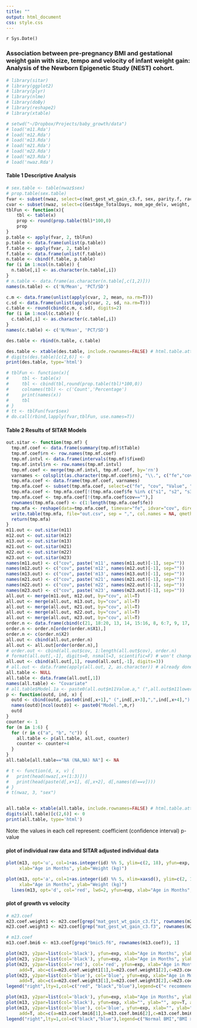 ```yaml
---
title: ""
output: html_document
css: style.css
---
```


`r Sys.Date()`

### Association between pre-pregnancy BMI and gestational weight gain with size, tempo and velocity of infant weight gain: Analysis of the Newborn Epigenetic Study (NEST) cohort.
  
```r
# library(sitar)
# library(ggplot2)
# library(plyr)
# library(nlme)
# library(doBy)
# library(reshape2)
# library(xtable)

# setwd("~/Dropbox/Projects/baby_growth/data")
# load('m11.Rda')
# load('m12.Rda')
# load('m13.Rda')
# load('m21.Rda')
# load('m22.Rda')
# load('m23.Rda')
# load('nwaz.Rda')
```


#### Table 1 Descriptive Analysis

```r
# sex.table <- table(nwaz$sex)
# prop.table(sex.table)
fvar <- subset(nwaz, select=c(mat_gest_wt_gain_c3.f, sex, parity.f, race.f, educ.f, gest_dbt.f, preg_ht.f, smoker.f,bmic5.f))
cvar <- subset(nwaz, select=c(GestAge_TotalDays, mom_age_delv, weight, gest_weight_gain_kg, mat_ht_m))
tblFun <- function(x){
    tbl <- table(x)
    prop <- round(prop.table(tbl)*100,0)
    prop
}
p.table <- apply(fvar, 2, tblFun)
p.table <- data.frame(unlist(p.table))
f.table <- apply(fvar, 2, table)
f.table <- data.frame(unlist(f.table))
n.table <- cbind(f.table, p.table)
for (i in 1:ncol(n.table)) {
  n.table[,i] <- as.character(n.table[,i])
}
# n.table <- data.frame(as.character(n.table[,c(1,2)]))
names(n.table) <- c('N/Mean', 'PCT/SD')

c.m <- data.frame(unlist(apply(cvar, 2, mean, na.rm=T)))
c.sd <- data.frame(unlist(apply(cvar, 2, sd, na.rm=T)))
c.table <- round(cbind(c.m, c.sd), digits=2)
for (i in 1:ncol(c.table)) {
  c.table[,i] <- as.character(c.table[,i])
}
names(c.table) <- c('N/Mean', 'PCT/SD')

des.table <- rbind(n.table, c.table)

des.table <- xtable(des.table, include.rownames=FALSE) # html.table.attributes=list(font.size=7pt)
# digits(des.table)[c(2,6)] <- 0
print(des.table, type='html')

# tblFun <- function(x){
#     tbl <- table(x)
#     tbl <- cbind(tbl,round(prop.table(tbl)*100,0))
#     colnames(tbl) <- c('Count','Percentage')
#     print(names(x))
#     tbl
# }
# tt <- tblFun(fvar$sex)
# do.call(rbind,lapply(fvar,tblFun, use.names=T))

```

#### Table 2 Results of SITAR Models

```r
out.sitar <- function(tmp.mf) {
  tmp.mf.coef <- data.frame(summary(tmp.mf)$tTable)
  tmp.mf.coef$rn <- row.names(tmp.mf.coef)
  tmp.mf.intvl <- data.frame(intervals(tmp.mf)$fixed)
  tmp.mf.intvl$rn <- row.names(tmp.mf.intvl)
  tmp.mf.coef <- merge(tmp.mf.intvl, tmp.mf.coef, by='rn')
  varnames <- colsplit(as.character(tmp.mf.coef$rn), "\\.", c("fe","cov"))
  tmp.mfa.coef <- data.frame(tmp.mf.coef, varnames)
  tmp.mfa.coef <- subset(tmp.mfa.coef, select=c("fe", "cov", "Value", "p.value", "lower", "upper"))
  tmp.mfa.coef <- tmp.mfa.coef[!(tmp.mfa.coef$fe %in% c("s1", "s2", "s3")),]
  tmp.mfa.coef <- tmp.mfa.coef[!(tmp.mfa.coef$cov==""),]
  rownames(tmp.mfa.coef) <- c(1:length(tmp.mfa.coef$fe))
  tmp.mfa <- reshape(data=tmp.mfa.coef, timevar="fe", idvar="cov", direction="wide")
  write.table(tmp.mfa, file="out.csv", sep = ",", col.names = NA, qmethod = "double")
  return(tmp.mfa)
}
m11.out <- out.sitar(m11)
m12.out <- out.sitar(m12)
m13.out <- out.sitar(m13)
m21.out <- out.sitar(m21)
m22.out <- out.sitar(m22)
m23.out <- out.sitar(m23)
names(m11.out) <- c("cov", paste('m11', names(m11.out)[-1], sep=""))
names(m12.out) <- c("cov", paste('m12', names(m12.out)[-1], sep=""))
names(m13.out) <- c("cov", paste('m13', names(m13.out)[-1], sep=""))
names(m21.out) <- c("cov", paste('m21', names(m21.out)[-1], sep=""))
names(m22.out) <- c("cov", paste('m22', names(m22.out)[-1], sep=""))
names(m23.out) <- c("cov", paste('m23', names(m23.out)[-1], sep=""))
all.out <- merge(m11.out, m12.out, by="cov", all=T)
all.out <- merge(all.out, m13.out, by="cov", all=T)
all.out <- merge(all.out, m21.out, by="cov", all=T)
all.out <- merge(all.out, m22.out, by="cov", all=T)
all.out <- merge(all.out, m23.out, by="cov", all=T)
order.n <- data.frame(cbind(c(21, 18:20, 13, 14, 15:16, 8, 6:7, 9, 17, 1:5, 10, 11:12, 22), 1:22))
order.n <- order.n[order(order.n$X1),]
order.n <- c(order.n$X2)
all.out <- cbind(all.out,order.n)
all.out <- all.out[order(order.n),]
# order.out <- cbind(all.out$cov, 1:length(all.out$cov), order.n)
# format(all.out[,-1], digits=0, nsmall=3, scientific=F) # won't change the actual value
all.out <- cbind(all.out[,1], round(all.out[,-1], digits=3))
# all.out <- data.frame(apply(all.out, 2, as.character)) # already done by paste
all.table <- NULL
all.table <- data.frame(all.out[,1])
names(all.table) <- "Covariate"
# all.table$Model.1a <- paste0(all.out$m11Value.a," (",all.out$m11lower.a,",",all.out$m11upper.a,") ",all.out$m11p.value.a)
p <- function(outd, ind, x) {
  outd <- cbind(outd, paste0(ind[,x+1]," (",ind[,x+3],",",ind[,x+4],") ",ind[,x+2]))
  names(outd)[ncol(outd)] <- paste0("Model.",m,r)
  outd
}
counter <- 1
for (m in 1:6) {
  for (r in c("a", "b", "c")) {
    all.table <- p(all.table, all.out, counter)
    counter <- counter+4
  }
}
all.table[all.table=="NA (NA,NA) NA"] <- NA

# t <- function(d, x, v) {
#   print(head(nwaz[,x+(1:3)]))
#   print(head(paste(d[,x+1], d[,x+2], d[,names(d)==v])))
# }
# t(nwaz, 3, "sex")


all.table <- xtable(all.table, include.rownames=FALSE) # html.table.attributes=list(font.size=7pt)
digits(all.table)[c(2,6)] <- 0
print(all.table, type='html')
```

Note: the values in each cell represent: coefficient (confidence interval) p-value 

#### plot of individual raw data and SITAR adjusted individual data

```r
plot(m13, opt='u', col=1+as.integer(id) %% 5, ylim=c(2, 18), yfun=exp,
     xlab="Age in Months", ylab="Weight (kg)")

plot(m13, opt='a', col=1+as.integer(id) %% 5, xlim=xaxsd(), ylim=c(2, 18), yfun=exp,
     xlab="Age in Months", ylab="Weight (kg)")
  lines(m13, opt='d', col='red', lwd=2, yfun=exp, xlab="Age in Months", ylab="Weight (kg)")
```

#### plot of growth vs velocity
```r
# m23.coef
m23.coef.weight1 <- m23.coef[grep("mat_gest_wt_gain_c3.f1", rownames(m23.coef)), 1]
m23.coef.weight3 <- m23.coef[grep("mat_gest_wt_gain_c3.f3", rownames(m23.coef)), 1]

# m13.coef
m13.coef.bmi6 <- m13.coef[grep("bmic5.f6", rownames(m13.coef)), 1]
```

```r
plot(m23, y2par=list(col='black'), yfun=exp, xlab="Age in Months", ylab="Weight (kg)", apv=T)
plot(m23, y2par=list(col='black'), yfun=exp, xlab="Age in Months", ylab="Weight (kg)", apv=T, add=T)
plot(m23, y2par=list(col='red'), col='red', yfun=exp, xlab="Age in Months", ylab="Weight (kg)", apv=T,
     add=T, abc=c(a=m23.coef.weight1[1],b=m23.coef.weight1[2],c=m23.coef.weight1[3]))
plot(m23, y2par=list(col='blue'), col='blue', yfun=exp, xlab="Age in Months", ylab="Weight (kg)", apv=T,
     add=T, abc=c(a=m23.coef.weight3[1],b=m23.coef.weight3[2],c=m23.coef.weight3[3]))
legend("right",lty=1,col=c("red", "black","blue"),legend=c("< recommended","= recommanded", "> recommanded"), cex=0.9, inset=0.05)

plot(m13, y2par=list(col='black'), yfun=exp, xlab="Age in Months", ylab="Weight (kg)", apv=T)
plot(m13, y2par=list(col='black'), yfun=exp, xlab="", ylab="", apv=T, add=T)
plot(m13, y2par=list(col='blue'), col='blue', yfun=exp, xlab="", ylab="Weight (kg)", apv=T,
     add=T, abc=c(a=m13.coef.bmi6[1],b=m13.coef.bmi6[2],c=m13.coef.bmi6[3]))
legend("right",lty=1,col=c("black","blue"),legend=c("Normal BMI","BMI > 40"), cex=0.9, inset=0.05)

```
